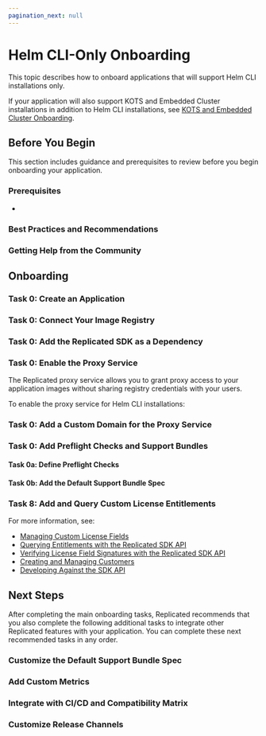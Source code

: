 ```yaml
---
pagination_next: null
---
```




# Helm CLI-Only Onboarding

This topic describes how to onboard applications that will support Helm CLI installations only.

If your application will also support KOTS and Embedded Cluster installations in addition to Helm CLI installations, see [KOTS and Embedded Cluster Onboarding](distributing-workflow). 

## Before You Begin

This section includes guidance and prerequisites to review before you begin onboarding your application.

### Prerequisites

<Prerequisites/>

* <Cluster/>

### Best Practices and Recommendations

<BestPractices/>

### Getting Help from the Community

<Community/>

## Onboarding

### Task 0: Create an Application

<CreateApp/>

### Task 0: Connect Your Image Registry

<ImageRegistry/>

### Task 0: Add the Replicated SDK as a Dependency

<PackageSdk/>

<DependencyYaml/>

### Task 0: Enable the Proxy Service

The Replicated proxy service allows you to grant proxy access to your application images without sharing registry credentials with your users.

To enable the proxy service for Helm CLI installations:

<EnableProxyService/>

### Task 0: Add a Custom Domain for the Proxy Service

<CustomDomains/>

### Task 0: Add Preflight Checks and Support Bundles

<AboutPreflightsSupportBundles/>

#### Task 0a: Define Preflight Checks

<Preflights/>

#### Task 0b: Add the Default Support Bundle Spec

<SupportBundles/>

### Task 8: Add and Query Custom License Entitlements

<CustomEntitlements/>

For more information, see:
* [Managing Custom License Fields](/vendor/licenses-adding-custom-fields)
* [Querying Entitlements with the Replicated SDK API](/vendor/licenses-reference-sdk)
* [Verifying License Field Signatures with the Replicated SDK API](/vendor/licenses-verify-fields-sdk-api)
* [Creating and Managing Customers](/vendor/releases-creating-customer)
* [Developing Against the SDK API](/vendor/replicated-sdk-development)

## Next Steps

After completing the main onboarding tasks, Replicated recommends that you also complete the following additional tasks to integrate other Replicated features with your application. You can complete these next recommended tasks in any order.

### Customize the Default Support Bundle Spec

<CustomizeSupportBundles/>

### Add Custom Metrics

<CustomMetrics/>

### Integrate with CI/CD and Compatibility Matrix

<CiCd/>

### Customize Release Channels

<CustomChannels/>